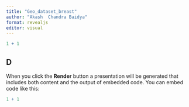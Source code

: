 ```yaml
---
title: "Geo_dataset_breast"
author: "Akash  Chandra Baidya"
format: revealjs
editor: visual
---
```


<!-- ## Quarto -->

<!-- Quarto enables you to weave together content and executable code into a finished presentation. To learn more about Quarto presentations see <https://quarto.org/docs/presentations/>. -->

<!-- ## Bullets -->

<!-- When you click the **Render** button a document will be generated that includes: -->

<!-- -   Content authored with markdown -->
<!-- -   Output from executable code -->

<!-- ## Code -->

<!-- When you click the **Render** button a presentation will be generated that includes both content and the output of embedded code. You can embed code like this: -->

```r
1 + 1
```


## D

When you click the **Render** button a presentation will be generated that includes both content and the output of embedded code. You can embed code like this:

```r
1 + 1
```